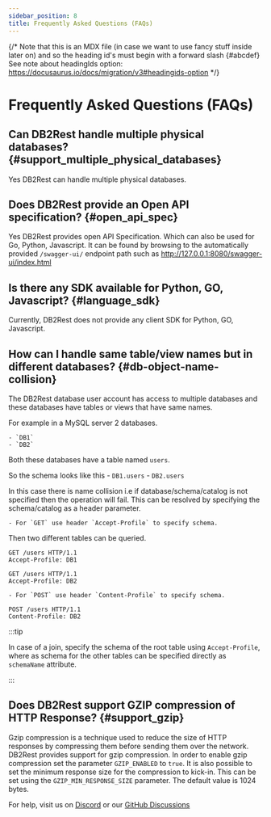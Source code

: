 ```yaml
---
sidebar_position: 8
title: Frequently Asked Questions (FAQs)
---
```


{/* Note that this is an MDX file (in case we want to use fancy stuff inside later on)
    and so the heading id's must begin with a forward slash \{#abcdef}
    See note about headingIds option: https://docusaurus.io/docs/migration/v3#headingids-option
*/}

# Frequently Asked Questions (FAQs)


## Can DB2Rest handle multiple physical databases? \{#support_multiple_physical_databases}

Yes DB2Rest can handle multiple physical databases.

## Does DB2Rest provide an Open API specification? \{#open_api_spec}

Yes DB2Rest provides open API Specification. Which can also be used for Go, Python, Javascript. It can be found by browsing to the automatically provided `/swagger-ui/` endpoint path such as http://127.0.0.1:8080/swagger-ui/index.html

## Is there any SDK available for Python, GO, Javascript? \{#language_sdk}

Currently, DB2Rest does not provide any client SDK for Python, GO, Javascript.

## How can I handle same table/view names but in different databases? \{#db-object-name-collision}


The DB2Rest database user account has access to multiple databases and these databases have tables or views that have same names.

For example in a MySQL server 2 databases.

    - `DB1`
    - `DB2`

Both these databases have a table named `users`.

So the schema looks like this
    - `DB1.users`
    - `DB2.users`


In this case there is name collision i.e if database/schema/catalog is not specified then the operation will fail.
This can be resolved by specifying the schema/catalog as a header parameter.

    - For `GET` use header `Accept-Profile` to specify schema.

Then two different tables can be queried.

```
GET /users HTTP/1.1
Accept-Profile: DB1
```

```
GET /users HTTP/1.1
Accept-Profile: DB2
```
    - For `POST` use header `Content-Profile` to specify schema.

```
POST /users HTTP/1.1
Content-Profile: DB2
```
:::tip

In case of a join, specify the schema of the root table using `Accept-Profile`, where as schema for the other tables
can be specified directly as `schemaName` attribute.

:::

## Does DB2Rest support GZIP compression of HTTP Response? \{#support_gzip}

Gzip compression is a technique used to reduce the size of HTTP responses by compressing them before sending them over the network. DB2Rest provides
support for gzip compression. In order to enable gzip compression set the parameter `GZIP_ENABLED` to `true`. It is also possible to set the
minimum response size for the compression to kick-in. This can be set using the `GZIP_MIN_RESPONSE_SIZE` parameter. The default value is 1024 bytes.


For help, visit us on [Discord](https://discord.gg/kqeDatPGwU) or our [GitHub Discussions](https://github.com/9tigerio/db2rest/discussions)
